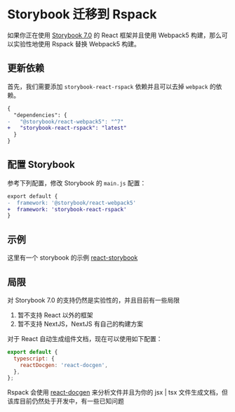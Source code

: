 # Storybook 迁移到 Rspack

如果你正在使用 [Storybook 7.0](https://storybook.js.org/) 的 React 框架并且使用 Webpack5 构建，那么可以实验性地使用 Rspack 替换 Webpack5 构建。

## 更新依赖

首先，我们需要添加 `storybook-react-rspack` 依赖并且可以去掉 `webpack` 的依赖。

```diff title=package.json
{
  "dependencies": {
-   "@storybook/react-webpack5": "^7"
+   "storybook-react-rspack": "latest"
  }
}
```

## 配置 Storybook

参考下列配置，修改 Storybook 的 `main.js` 配置：

```diff title=.storybook/main.js
export default {
-  framework: '@storybook/react-webpack5'
+  framework: 'storybook-react-rspack'
}
```

## 示例

这里有一个 storybook 的示例 [react-storybook](https://github.com/rspack-contrib/rspack-examples/tree/main/rspack/react-storybook)

## 局限

对 Storybook 7.0 的支持仍然是实验性的，并且目前有一些局限

1. 暂不支持 React 以外的框架
2. 暂不支持 NextJS，NextJS 有自己的构建方案

对于 React 自动生成组件文档，现在可以使用如下配置：

```js title=main.js
export default {
  typescript: {
    reactDocgen: 'react-docgen',
  },
};
```

Rspack 会使用 [react-docgen](https://github.com/reactjs/react-docgen) 来分析文件并且为你的 jsx | tsx 文件生成文档，但该库目前仍然处于开发中，有一些已知问题

```

```
